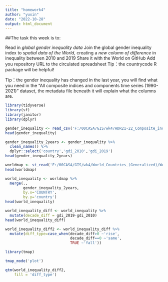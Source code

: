 ```yaml
---
title: "homework4"
author: "yuxin"
date: "2022-10-28"
output: html_document
---
```

##The task this week is to:

Read in *global gender inequality data*
Join the global gender inequality index to *spatial data of the World*, creating a *new column of difference* in inequality between 2010 and 2019
Share it with the World on GitHub
Add you repository URL to the circulated spreadsheet
Tip：the countrycode R package will be helpful!

Tip：the gender inequality has changed in the last year, you will find what you need in the “All composite indices and components time series (1990-2021)” dataset, the metadata file beneath it will explain what the columns are.
```r
library(tidyverse)
library(sf)
library(janitor)
library(dplyr)

```

```r
gender_inequality <- read_csv('F:/00CASA/GIS/wk4/HDR21-22_Composite_indices_complete_time_series.csv',na = 'NA')
head(gender_inequality)
```

```r
gender_inequality_2years <- gender_inequality %>% 
  clean_names() %>% 
  dplyr::select('country','gdi_2010','gdi_2019')
head(gender_inequality_2years)
```

```r
worldmap <- st_read('F:/00CASA/GIS/wk4/World_Countries_(Generalized)/World_Countries__Generalized_.shp')
head(worldmap)
```
```r
world_inequality <- worldmap %>% 
  merge(.,
        gender_inequality_2years,
        by.x='COUNTRY',
        by.y='country')
head(world_inequality)
```

```r
world_inequality_diff <- world_inequality %>% 
  mutate(decade_diff = gdi_2019-gdi_2010)
head(world_inequality_diff)
```
```r
world_inequality_diff2 <- world_inequality_diff %>% 
  mutate(diff_type=case_when(decade_diff>0 ~'rise',
                             decade_diff==0 ~'same',
                             TRUE ~'fall'))
```



```r
library(tmap)
```

```r
tmap_mode('plot')

qtm(world_inequality_diff2,
    fill = 'diff_type')
```







